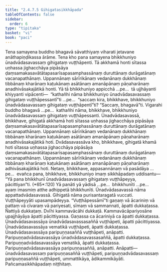 ```yaml
---
title: "2.4.7.5 Gihigatasikkhāpada"
tableOfContents: false
sidebar:
  order: 6
type: "tipitaka"
basket: "vi"
book: "paci"
---
```



<DynamicBreadcrumb />

<Division number="1090" book="paci" bookNo="2" page="423">

<Paragraph number="3230" book="paci">
Tena samayena buddho bhagavā sāvatthiyaṃ viharati jetavane anāthapiṇḍikassa ārāme. Tena kho pana samayena bhikkhuniyo ūnadvādasavassaṃ gihigataṃ vuṭṭhāpenti. Tā akkhamā honti sītassa uṇhassa jighacchāya pipāsāya ḍaṃsamakasavātātapasarīsapasamphassānaṃ duruttānaṃ durāgatānaṃ vacanapathānaṃ. Uppannānaṃ sārīrikānaṃ vedanānaṃ dukkhānaṃ tibbānaṃ kharānaṃ kaṭukānaṃ asātānaṃ amanāpānaṃ pāṇaharānaṃ anadhivāsakajātikā honti.
</Paragraph>

<Paragraph number="3231" book="paci">
Yā tā bhikkhuniyo appicchā …pe…  tā ujjhāyanti khiyyanti vipācenti—  “kathañhi nāma bhikkhuniyo ūnadvādasavassaṃ gihigataṃ vuṭṭhāpessantī”ti …pe…  “saccaṃ kira, bhikkhave, bhikkhuniyo ūnadvādasavassaṃ gihigataṃ vuṭṭhāpentī”ti? “Saccaṃ, bhagavā”ti. Vigarahi buddho bhagavā …pe…  kathañhi nāma, bhikkhave, bhikkhuniyo ūnadvādasavassaṃ gihigataṃ vuṭṭhāpessanti. Ūnadvādasavassā, bhikkhave, gihigatā akkhamā hoti sītassa uṇhassa jighacchāya pipāsāya ḍaṃsamakasavātātapasarīsapasamphassānaṃ duruttānaṃ durāgatānaṃ vacanapathānaṃ. Uppannānaṃ sārīrikānaṃ vedanānaṃ dukkhānaṃ tibbānaṃ kharānaṃ kaṭukānaṃ asātānaṃ amanāpānaṃ pāṇaharānaṃ anadhivāsakajātikā hoti. Dvādasavassāva kho, bhikkhave, gihigatā khamā hoti sītassa uṇhassa jighacchāya pipāsāya ḍaṃsamakasavātātapasarīsapasamphassānaṃ duruttānaṃ durāgatānaṃ vacanapathānaṃ. Uppannānaṃ sārīrikānaṃ vedanānaṃ dukkhānaṃ tibbānaṃ kharānaṃ kaṭukānaṃ asātānaṃ amanāpānaṃ pāṇaharānaṃ adhivāsakajātikā hoti. Netaṃ, bhikkhave, appasannānaṃ vā pasādāya …pe…  evañca pana, bhikkhave, bhikkhuniyo imaṃ sikkhāpadaṃ uddisantu—
</Paragraph>

</Division>
<Division number="1091" book="paci" bookNo="2" page="424">

<Paragraph number="3232" book="paci">
<Emphasis>“Yā pana bhikkhunī ūnadvādasavassaṃ gihigataṃ vuṭṭhāpeyya, pācittiyan”</Emphasis>ti. (*65*:<Emphasis>120</Emphasis>)
</Paragraph>

</Division>
<Division number="1092" book="paci" bookNo="2" page="424">

<Paragraph number="3233" book="paci">
<Emphasis>Yā panā</Emphasis>ti yā yādisā …pe…  <Emphasis>bhikkhunī</Emphasis>ti …pe…  ayaṃ imasmiṃ atthe adhippetā bhikkhunīti.
</Paragraph>

<Paragraph number="3234" book="paci">
<Emphasis>Ūnadvādasavassā</Emphasis> nāma appattadvādasavassā. <Emphasis>Gihigatā</Emphasis> nāma purisantaragatā vuccati. <Emphasis>Vuṭṭhāpeyyā</Emphasis>ti upasampādeyya.
</Paragraph>

<Paragraph number="3235" book="paci">
“Vuṭṭhāpessāmī”ti gaṇaṃ vā ācariniṃ vā pattaṃ vā cīvaraṃ vā pariyesati, sīmaṃ vā sammannati, āpatti dukkaṭassa. Ñattiyā dukkaṭaṃ. Dvīhi kammavācāhi dukkaṭā. Kammavācāpariyosāne upajjhāyāya āpatti pācittiyassa. Gaṇassa ca ācariniyā ca āpatti dukkaṭassa.
</Paragraph>

</Division>
<Division number="1093" book="paci" bookNo="2" page="424">

<Paragraph number="3236" book="paci">
Ūnadvādasavassāya ūnadvādasavassasaññā vuṭṭhāpeti, āpatti pācittiyassa. Ūnadvādasavassāya vematikā vuṭṭhāpeti, āpatti dukkaṭassa. Ūnadvādasavassāya paripuṇṇasaññā vuṭṭhāpeti, anāpatti.
</Paragraph>

<Paragraph number="3237" book="paci">
Paripuṇṇadvādasavassāya ūnadvādasavassasaññā, āpatti dukkaṭassa. Paripuṇṇadvādasavassāya vematikā, āpatti dukkaṭassa. Paripuṇṇadvādasavassāya paripuṇṇasaññā, anāpatti.
</Paragraph>

</Division>
<Division number="1094" book="paci" bookNo="2" page="425">

<Paragraph number="3238" book="paci">
Anāpatti—  ūnadvādasavassaṃ paripuṇṇasaññā vuṭṭhāpeti, paripuṇṇadvādasavassaṃ paripuṇṇasaññā vuṭṭhāpeti, ummattikāya, ādikammikāyāti.

</Paragraph>
</Division>

<Paragraph number="3239" type="center" book="paci">
Pañcamasikkhāpadaṃ niṭṭhitaṃ.
</Paragraph>